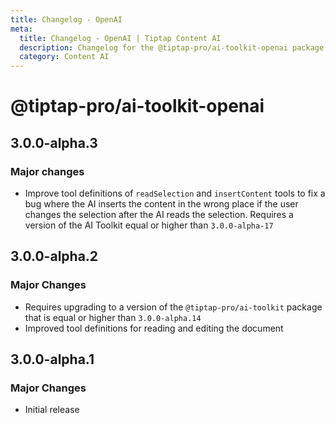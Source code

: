 ```yaml
---
title: Changelog - OpenAI
meta:
  title: Changelog - OpenAI | Tiptap Content AI
  description: Changelog for the @tiptap-pro/ai-toolkit-openai package
  category: Content AI
---
```


# @tiptap-pro/ai-toolkit-openai

## 3.0.0-alpha.3

### Major changes

- Improve tool definitions of `readSelection` and `insertContent` tools to fix a bug where the AI inserts the content in the wrong place if the user changes the selection after the AI reads the selection. Requires a version of the AI Toolkit equal or higher than `3.0.0-alpha-17`

## 3.0.0-alpha.2

### Major Changes

- Requires upgrading to a version of the `@tiptap-pro/ai-toolkit` package that is equal or higher than `3.0.0-alpha.14`
- Improved tool definitions for reading and editing the document

## 3.0.0-alpha.1

### Major Changes

- Initial release
